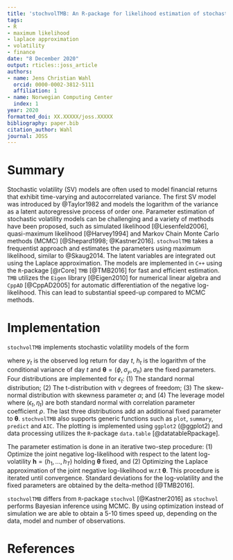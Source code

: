 ```yaml
---
title: 'stochvolTMB: An R-package for likelihood estimation of stochastic volatility models'
tags:
- R
- maximum likelihood
- laplace approximation
- volatility
- finance
date: "8 December 2020"
output: rticles::joss_article
authors:
- name: Jens Christian Wahl
  orcid: 0000-0002-3812-5111
  affiliation: 1
- name: Norwegian Computing Center
  index: 1
year: 2020
formatted_doi: XX.XXXXX/joss.XXXXX
bibliography: paper.bib
citation_author: Wahl
journal: JOSS
---
```



# Summary

Stochastic volatility (SV) models are often used to model financial returns that exhibit time-varying and autocorrelated 
variance. The first SV model was introduced by @Taylor1982 and models the logarithm of the variance as a latent autoregressive process of 
order one. Parameter estimation of stochastic volatility models can be challenging and a variety of methods have been 
proposed, such as simulated likelihood [@Liesenfeld2006], quasi-maximum likelihood [@Harvey1994] and 
Markov Chain Monte Carlo methods (MCMC) [@Shepard1998; @Kastner2016]. `stochvolTMB` takes a frequentist approach and estimates
the parameters using maximum likelihood, similar to @Skaug2014. The latent variables are integrated out using the Laplace approximation. 
The models are implemented in `C++` using the `R`-package [@rCore] `TMB` [@TMB2016] for fast and efficient estimation. `TMB` utilizes 
the `Eigen` library [@Eigen2010] for numerical linear algebra and `CppAD` [@CppAD2005] for automatic differentiation of 
the negative log-likelihood. This can lead to substantial speed-up compared to MCMC methods. 

# Implementation

`stochvolTMB` implements stochastic volatility models of the form

\begin{equation}
    \begin{aligned}
        y_t &= \sigma_y e^{h_t/2} \epsilon_t, \quad t = 1, \dots, T, \\
        h_{t+1} &= \phi h_{t} + \sigma_h \eta_t, \quad t = 1, \dots, T-1, \\
        \eta_t &\stackrel{\text{iid}}{\sim} \mathcal{N}(0,1), \\
        \epsilon_t &\stackrel{\text{iid}} {\sim}  F, \\
        h_1 &\sim \mathcal{N} \bigg (0, \frac{\sigma_h}{\sqrt{(1 - \phi^2)}} \bigg )
    \end{aligned}
\end{equation}
where $y_t$ is the observed log return for day $t$, $h_t$ is the logarithm of the conditional variance of day $t$ and $\boldsymbol{\theta} = (\phi, \sigma_y, \sigma_h)$ are the fixed parameters. 
Four distributions are implemented for $\epsilon_t$: (1) The standard normal distribution; (2) The t-distribution with $\nu$ degrees of freedom; 
(3) The skew-normal distribution with skewness parameter $\alpha$; and (4) The leverage model where $(\epsilon_t, \eta_t)$ are both standard normal with correlation parameter
coefficient $\rho$. The last three distributions add an additional fixed parameter to $\boldsymbol{\theta}$. `stochvolTMB` also supports generic functions such as `plot`, `summary`, `predict` and `AIC`. The plotting is 
implemented using `ggplot2` (@ggplot2) and data processing utilizes the `R`-package `data.table` [@datatableRpackage]. 

The parameter estimation is done in an iterative two-step procedure: (1) Optimize the joint negative log-likelihood 
with respect to the latent log-volatility $\boldsymbol{h} = (h_1, \ldots, h_T)$ holding $\boldsymbol{\theta}$ fixed, and (2) Optimizing 
the Laplace approximation of the joint negative log-likelihood w.r.t $\boldsymbol{\theta}$. This procedure is iterated until convergence. 
Standard deviations for the log-volatility and the fixed parameters are obtained by the delta-method [@TMB2016].


<!-- As an example we compare the different models on log-returns for the S&P index from 2005 to 2018: -->

<!-- ```{r warning=FALSE, message=FALSE, } -->
<!-- library(stochvolTMB) -->
<!-- data(spy) -->
<!-- gaussian = estimate_parameters(spy$log_return, model = "gaussian", silent = TRUE) -->
<!-- t_dist = estimate_parameters(spy$log_return, model = "t", silent = TRUE) -->
<!-- skew_gaussian = estimate_parameters(spy$log_return, model = "skew_gaussian", silent = TRUE) -->
<!-- leverage = estimate_parameters(spy$log_return, model = "leverage", silent = TRUE) -->
<!-- ``` -->

<!-- To compare competing models we can use model selection tools such as AIC (@akaike1998): -->

<!-- ```{r message=FALSE} -->
<!-- AIC(gaussian,  -->
<!--     t_dist,  -->
<!--     skew_gaussian,  -->
<!--     leverage) -->
<!-- ``` -->

<!-- Clearly the leverage model is preferred in this example. Notice that the Gaussian model performs the worst and shows the  -->
<!-- importance of having more flexible distributions, even after controlling for the volatility.  -->


`stochvolTMB` differs from `R`-package `stochvol` [@Kastner2016] as `stochvol` performs Bayesian inference using MCMC.
By using optimization instead of simulation we are able to obtain a 5-10 times speed up, depending on the data, model 
and number of observations. 


# References